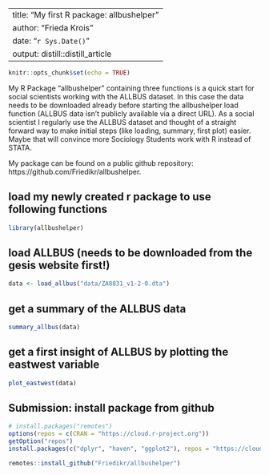 
---
title: "My first R package: allbushelper"
author: "Frieda Krois"
date: "`r Sys.Date()`"
output: distill::distill_article
---



```r
knitr::opts_chunk$set(echo = TRUE)
```

My R Package "allbushelper" containing three functions is a quick start for social scientists working with the ALLBUS dataset. In this case the data needs to be downloaded already before starting the allbushelper load function (ALLBUS data isn’t publicly available via a direct URL). As a social scientist I regularly use the ALLBUS dataset and thought of a straight forward way to make initial steps (like loading, summary, first plot) easier. Maybe that will convince more Sociology Students work with R instead of STATA. 

My package can be found on a public github repository: https://github.com/Friedikr/allbushelper.


## load my newly created r package to use following functions
```r
library(allbushelper)
```

## load ALLBUS (needs to be downloaded from the gesis website first!)
```r
data <- load_allbus("data/ZA8831_v1-2-0.dta")
```

## get a summary of the ALLBUS data
```r
summary_allbus(data)
```

## get a first insight of ALLBUS by plotting the eastwest variable 
```r
plot_eastwest(data)
```

## Submission: install package from github
```r
# install.packages("remotes")
options(repos = c(CRAN = "https://cloud.r-project.org"))
getOption("repos")
install.packages(c("dplyr", "haven", "ggplot2"), repos = "https://cloud.r-project.org")

remotes::install_github("Friedikr/allbushelper")
```

